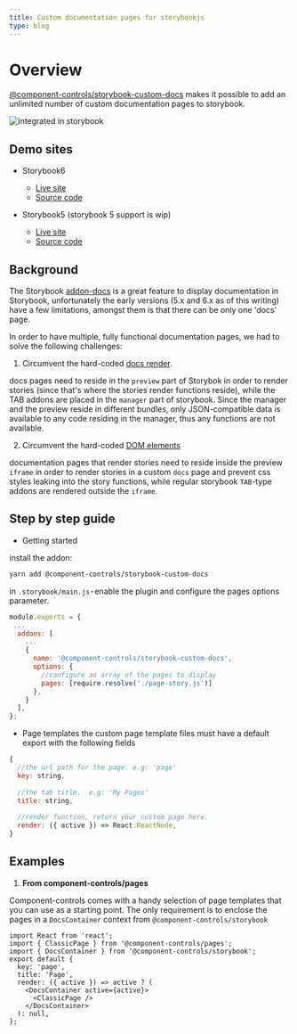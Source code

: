 ```yaml
---
title: Custom documentation pages for storybookjs
type: blog
---
```



# Overview

[@component-controls/storybook-custom-docs](https://github.com/ccontrols/component-controls/tree/master/misc/storybook-custom-docs) makes it possible to add an unlimited number of custom documentation pages to storybook.

![integrated in storybook](https://github.com/ccontrols/component-controls/raw/master/misc/storybook-custom-docs/images/custom-docs-pages.gif)

## Demo sites

* Storybook6
  - [Live site](https://custom-pages-storybook-6.netlify.app)
  - [Source code](https://github.com/ccontrols/component-controls/tree/master/examples/custom-pages-storybook-6)

* Storybook5 (storybook 5 support is wip)
  - [Live site](https://custom-pages-storybook-5.netlify.app/)
  - [Source code](https://github.com/ccontrols/component-controls/tree/master/examples/custom-pages-storybook-5)


## Background

The Storybook [addon-docs](https://github.com/storybookjs/storybook/tree/next/addons/docs) is a great feature to display documentation in Storybook, unfortunately the early versions (5.x and 6.x as of this writing) have a few limitations, amongst them is that there can be only one 'docs' page.

In order to have multiple, fully functional documentation pages, we had to solve the following challenges:

1. Circumvent the hard-coded [docs render](https://github.com/storybookjs/storybook/blob/855815293b59412eea2b57f20eaa02982fcb5360/lib/core/src/client/preview/StoryRenderer.tsx#L168).

docs pages need to reside in the `preview` part of Storybok in order to render stories (since that's where the stories render functions reside), while the TAB addons are placed in the `manager` part of storybook. Since the manager and the preview reside in different bundles, only JSON-compatible data is available to any code residing in the manager, thus any functions are not available.

2. Circumvent the hard-coded [DOM elements](https://github.com/storybookjs/storybook/blob/855815293b59412eea2b57f20eaa02982fcb5360/lib/core/src/server/templates/index.ejs#L31)

documentation pages that render stories need to reside inside the preview `iframe` in order to render stories in a custom `docs` page and prevent css styles leaking into the story functions, while regular storybook `TAB`-type addons are rendered outside the `iframe`.

## Step by step guide

- Getting started

install the addon:

```bash
yarn add @component-controls/storybook-custom-docs
```

in `.storybook/main.js` - enable the plugin and configure the pages options parameter.

```js
module.exports = {
 ...
  addons: [
    ...
    {
      name: '@component-controls/storybook-custom-docs',
      options: {
        //configure an array of the pages to display
        pages: [require.resolve('./page-story.js')]
      }, 
    }
  ],
};
```

- Page templates
the custom page template files must have a default export with the following fields

```js
{
  //the url path for the page. e.g: 'page'
  key: string,
 
  //the tab title.  e.g: 'My Pages'
  title: string,
  
  //render function, return your custom page here.
  render: ({ active }) => React.ReactNode,
}
```

## Examples

1. **From component-controls/pages**

Component-controls comes with a handy selection of page templates that you can use as a starting point. The only requirement is to enclose the pages in a `DocsContainer` context from `@component-controls/storybook`

```
import React from 'react';
import { ClassicPage } from '@component-controls/pages';
import { DocsContainer } from '@component-controls/storybook';
export default {
  key: 'page',
  title: 'Page',
  render: ({ active }) => active ? (
    <DocsContainer active={active}>
      <ClassicPage />
    </DocsContainer>
  ): null,
};
```